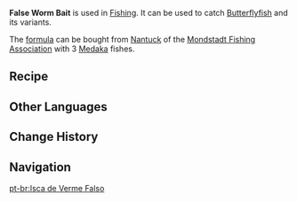 {{Item Infobox
|id           = 111025
|image        = Item False Worm Bait.png
|type         = Bait
|invCategory  = Materials
|rarity       = 2
|description  = This imitation worm bait is made mostly out of condensate, and will twist its body according to the underwater currents, resulting in its fatal attraction to overly-curious fish. Professionals will even add some fruit to it to increase its fragrance and make it utterly irresistable.<br />Suitable for catching [[Butterflyfish|Shirakodai]] and [[Butterflyfish|Angelfish]].
|source1      = [[Crafting]]
|recipe       = [[Mondstadt Fishing Association]]
}}
'''False Worm Bait''' is used in [[Fishing]]. It can be used to catch [[Butterflyfish]] and its variants.

The [[formula]] can be bought from [[Nantuck]] of the [[Mondstadt Fishing Association]] with 3 [[Medaka]] fishes.

==Recipe==
{{Recipe
|type = Crafting
|Slime Condensate = 1
|Berry = 1
|yield = 10
|sort = Slime Condensate,Berry
}}
<!--==Gallery==-->

==Other Languages==
{{Other Languages|default_hidden = 1
|en      = False Worm Bait
|zhs     = 蠕虫假饵
|zhs_rm  = Rúchóng Jiǎ'ěr
|zht     = 蠕蟲假餌
|zht_rm  = Rúchóng Jiǎ'ěr
|ja      = ワームの疑似餌
|ja_rm   = Waamu no Giji-esa{{Assumed}}
|ko      = 가짜 벌레 미끼
|ko_rm   = Gajja Beolle Mikki
|es      = Cebo de lombriz falsa
|fr      = Ver factice
|ru      = Фальшивый червь
|th      = False Worm Bait
|vi      = Mồi Giun Giả
|de      = Falscher Wurmköder
|id      = False Worm Bait
|pt      = Isca de Verme Falso
}}

==Change History==
{{Change History|2.1}}

==Navigation==
{{Material Navbox|type=Fishing Materials}}

[[pt-br:Isca de Verme Falso]]